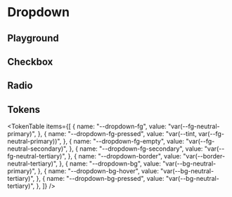 



<Meta title="Dropdown" of={DropdownStories} />

# Dropdown

<ThemeSelect />

## Playground

<Canvas of={DropdownStories.Default} />
<Controls />

## Checkbox

<Canvas of={DropdownStories.Checkbox} />

## Radio

<Canvas of={DropdownStories.Radio} />

## Tokens

<TokenTable
  items={[
    {
      name: "--dropdown-fg",
      value: "var(--fg-neutral-primary)",
    },
    {
      name: "--dropdown-fg-pressed",
      value: "var(--tint, var(--fg-neutral-primary))",
    },
    {
      name: "--dropdown-fg-empty",
      value: "var(--fg-neutral-secondary)",
    },
    {
      name: "--dropdown-fg-secondary",
      value: "var(--fg-neutral-tertiary)",
    },
    {
      name: "--dropdown-border",
      value: "var(--border-neutral-tertiary)",
    },
    {
      name: "--dropdown-bg",
      value: "var(--bg-neutral-primary)",
    },
    {
      name: "--dropdown-bg-hover",
      value: "var(--bg-neutral-tertiary)",
    },
    {
      name: "--dropdown-bg-pressed",
      value: "var(--bg-neutral-tertiary)",
    },
  ]}
/>

<Toaster position="bottom-right" />
